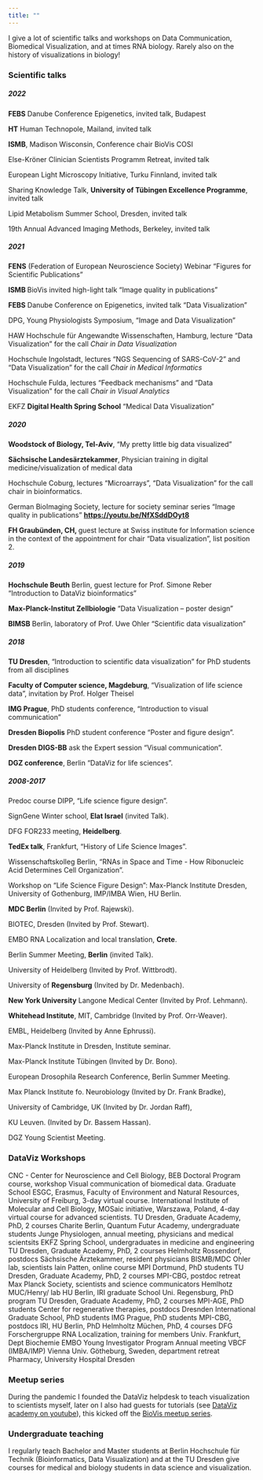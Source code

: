 ```yaml
---
title: ""
---
```

I give a lot of scientific talks and workshops on Data Communication, Biomedical Visualization, and at times RNA biology. Rarely also on the history of visualizations in biology!

### Scientific talks
##### 2022
<p><strong>FEBS</strong> Danube Conference Epigenetics, invited talk, Budapest</p>
<p> <strong>HT</strong> Human Technopole, Mailand, invited talk</p>
<p> <strong>ISMB</strong>, Madison Wisconsin, Conference chair BioVis COSI</p>
<p> Else-Kr&ouml;ner Clinician Scientists Programm Retreat, invited talk</p>
<p> European Light Microscopy Initiative, Turku Finnland, invited talk</p>
<p> Sharing Knowledge Talk, <strong>University of T&uuml;bingen Excellence Programme</strong>, invited talk</p>
<p> Lipid Metabolism Summer School, Dresden, invited talk</p>
<p> 19th Annual Advanced Imaging Methods, Berkeley, invited talk</p>
##### 2021
<p><strong>FENS</strong> (Federation of European Neuroscience Society) Webinar &ldquo;Figures for Scientific Publications&rdquo;</p>
<p> <strong>ISMB </strong>BioVis invited high-light talk &ldquo;Image quality in publications&rdquo;</p>
<p> <strong>FEBS</strong> Danube Conference on Epigenetics, invited talk &ldquo;Data Visualization&rdquo;</p>
<p> DPG, Young Physiologists Symposium, &ldquo;Image and Data Visualization&rdquo;</p>
<p> HAW Hochschule f&uuml;r Angewandte Wissenschaften, Hamburg, lecture &ldquo;Data Visualization&rdquo; for the call <em>Chair in Data Visualization</em></p>
<p> Hochschule Ingolstadt, lectures &ldquo;NGS Sequencing of SARS-CoV-2&rdquo; and &ldquo;Data Visualization&rdquo; for the call <em>Chair in Medical Informatics</em></p>
<p> Hochschule Fulda, lectures &ldquo;Feedback mechanisms&rdquo; and &ldquo;Data Visualization&rdquo; for the call <em>Chair in Visual Analytics</em></p>
<p> EKFZ <strong>Digital Health Spring School</strong> &ldquo;Medical Data Visualization&rdquo;</p>
##### 2020
<p><strong>Woodstock of Biology, Tel-Aviv</strong>, &ldquo;My pretty little big data visualized&rdquo;</p>
<p> <strong>S&auml;chsische Landes&auml;rztekammer</strong>, Physician training in digital medicine/visualization of medical data</p>
<p> Hochschule Coburg, lectures &ldquo;Microarrays&rdquo;, &ldquo;Data Visualization&rdquo; for the call chair in bioinformatics.</p>
<p> German BioImaging Society, lecture for society seminar series &ldquo;Image quality in publications&rdquo; <a href="https://youtu.be/NfXSddDOyt8"><strong>https://youtu.be/NfXSddDOyt8</strong></a></p>
<p> <strong>FH Graub&uuml;nden, CH, </strong>guest lecture at Swiss institute for Information science in the context of the appointment for chair &ldquo;Data visualization&rdquo;, list position 2.</p>
##### 2019
<p><strong>Hochschule Beuth</strong> Berlin, guest lecture for Prof. Simone Reber &ldquo;Introduction to DataViz bioinformatics&rdquo;</p>
<p> <strong>Max-Planck-Institut Zellbiologie</strong> &ldquo;Data Visualization &ndash; poster design&rdquo;</p>
<p> <strong>BIMSB</strong> Berlin, laboratory of Prof. Uwe Ohler &ldquo;Scientific data visualization&rdquo;</p>
##### 2018
<p><strong>TU Dresden</strong>, &ldquo;Introduction to scientific data visualization&rdquo; for PhD students from all disciplines</p>
<p> <strong>Faculty of Computer science, Magdeburg</strong>, &ldquo;Visualization of life science data&rdquo;, invitation by Prof. Holger Theisel</p>
<p> <strong>IMG Prague</strong>, PhD students conference, &ldquo;Introduction to visual communication&rdquo;</p>
<p> <strong>Dresden Biopolis</strong> PhD student conference &ldquo;Poster and figure design&rdquo;.</p>
<p> <strong>Dresden DIGS-BB</strong> ask the Expert session &ldquo;Visual communication&rdquo;.</p>
<p> <strong>DGZ conference</strong>, Berlin &ldquo;DataViz for life sciences&rdquo;.</p>
##### 2008-2017
<p>Predoc course DIPP, &ldquo;Life science figure design&rdquo;.</p>
<p> SignGene Winter school, <strong>Elat Israel</strong> (invited Talk).</p>
<p> DFG FOR233 meeting, <strong>Heidelberg</strong>.</p>
<p><strong>TedEx talk</strong>, Frankfurt, &ldquo;History of Life Science Images&rdquo;.</p>
<p> Wissenschaftskolleg Berlin, &ldquo;RNAs in Space and Time - How Ribonucleic Acid Determines Cell Organization&rdquo;.</p>
<p> Workshop on &ldquo;Life Science Figure Design&rdquo;: Max-Planck Institute Dresden, University of Gothenburg, IMP/IMBA Wien, HU Berlin.</p>
<p> <strong>MDC Berlin</strong> (Invited by Prof. Rajewski).</p>
<p>BIOTEC, Dresden (Invited by Prof. Stewart).</p>
<p> EMBO RNA Localization and local translation, <strong>Crete</strong>.</p>
<p> Berlin Summer Meeting, <strong>Berlin</strong> (invited Talk).</p>
<p>University of Heidelberg (Invited by Prof. Wittbrodt).</p>
<p> University of <strong>Regensburg</strong> (Invited by Dr. Medenbach).</p>
<p><strong>New York University</strong> Langone Medical Center (Invited by Prof. Lehmann).</p>
<p> <strong>Whitehead Institute</strong>, MIT, Cambridge (Invited by Prof. Orr-Weaver).</p>
<p> EMBL, Heidelberg (Invited by Anne Ephrussi).</p>
<p> Max-Planck Institute in Dresden, Institute seminar.</p>
<p>Max-Planck Institute T&uuml;bingen (Invited by Dr. Bono).</p>
<p>European Drosophila Research Conference, Berlin Summer Meeting.</p>
<p>Max Planck Institute fo. Neurobiology (Invited by Dr. Frank Bradke),</p>
<p> University of Cambridge, UK (Invited by Dr. Jordan Raff),</p>
<p> KU Leuven. (Invited by Dr. Bassem Hassan).</p>
<p>DGZ Young Scientist Meeting.</p>

### DataViz Workshops
CNC - Center for Neuroscience and Cell Biology, BEB Doctoral Program course, workshop Visual communication of biomedical data. 
Graduate School ESGC, Erasmus, Faculty of Environment and Natural Resources, University of Freiburg, 3-day virtual course. 
International Institute of Molecular and Cell Biology, MOSaic initiative, Warszawa, Poland, 4-day virtual course for advanced scientists.
TU Dresden, Graduate Academy, PhD, 2 courses
Charite Berlin, Quantum Futur Academy, undergraduate students
Junge Physiologen, annual meeting, physicians and medical scientsits
EKFZ Spring School, undergraduates in medicine and engineering
TU Dresden, Graduate Academy, PhD, 2 courses
Helmholtz Rossendorf, postdocs 
Sächsische Ärztekammer, resident physicians 
BISMB/MDC Ohler lab, scientists
Iain Patten, online course
MPI Dortmund, PhD students
TU Dresden, Graduate Academy, PhD, 2 courses
MPI-CBG, postdoc retreat
Max Planck Society, scientists and science communicators
Hemlhotz MUC/Henry/ lab
HU Berlin, IRI graduate School
Uni. Regensburg, PhD program
TU Dresden, Graduate Academy, PhD, 2 courses
MPI-AGE, PhD students
Center for regenerative therapies, postdocs
Dresnden International Graduate School, PhD students
IMG Prague, PhD students
MPI-CBG, postdocs
IRI, HU Berlin, PhD
Helmholtz Müchen, PhD, 4 courses
DFG Forschergruppe RNA Localization, training for members
Univ. Frankfurt, Dept Biochemie
EMBO Young Investigator Program Annual meeting
VBCF (IMBA/IMP) Vienna
Univ. Götheburg, Sweden, department retreat
Pharmacy, University Hospital Dresden

### Meetup series
During the pandemic I founded the DataViz helpdesk to teach visualization to scientists myself, later on I also had guests for tutorials (see [DataViz academy on youtube](https://www.youtube.com/playlist?list=PL5kIQRQ6TU8Ifu_5h2iipUmIKCqhs50zx)), this kicked off the 
[BioVis meetup series](http://biovis.net/2022/meetup/).

### Undergraduate teaching 
I regularly teach Bachelor and Master students at Berlin Hochschule für Technik (Bioinformatics, Data Visualization) and at the TU Dresden give courses for medical and biology students in data science and visualization. 

